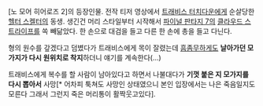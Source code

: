 [노 모어 히어로즈 2]의 등장인물. 전작 티저 영상에서 [[트래비스 터치다운]]에게 순살당한 [[헬터 스켈터]]의 동생.
생긴건 머리 스타일부터 시작해서 [[파이널 판타지 7]]의 [[클라우드 스트라이프]]를 쏙 빼닮았다.
한 손으로 대검을 들고 다른 한 손에 총을 들고 다닌다.

형의 원수를 갚겠다고 덤볐다가 트래비스에게 목이 잘렸는데 [[흠좀무]]하게도 '''날아가던 모가지가 다시 원위치로 착지'''하더니 얘기를 계속한다(...)

트래비스에게 복수를 할 사람이 남아있다고 하면서 나불대다가 '''기껏 붙은 지 모가지를 다시 뽑아서''' 사망[* 어차피 툭쳐도 사망인 상태였으니 본인 입장에서는 나은 죽음일지도 모른다 그래서 그런지 죽은 머리통이 활짝웃고있다].
